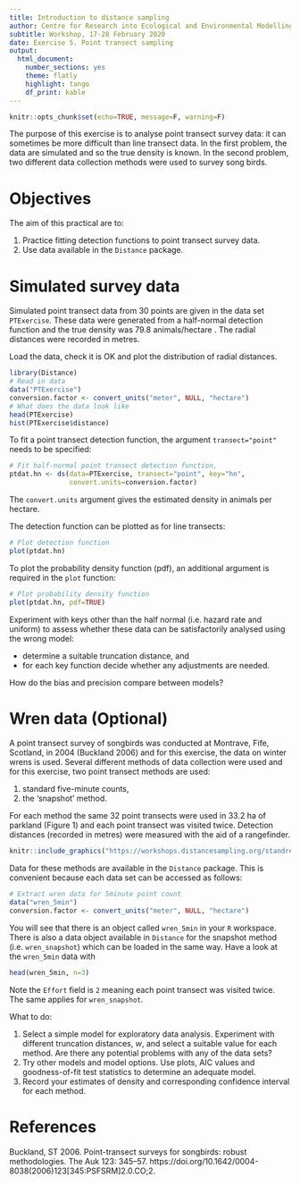 ---
title: Introduction to distance sampling
author: Centre for Research into Ecological and Environmental Modelling  **University of St Andrews**
subtitle: Workshop, 17-28 February 2020
date: Exercise 5. Point transect sampling
output: 
  html_document:
    number_sections: yes
    theme: flatly
    highlight: tango
    df_print: kable
---

```{r setup, include=FALSE, message=FALSE}
knitr::opts_chunk$set(echo=TRUE, message=F, warning=F)
```

The purpose of this exercise is to analyse point transect survey data: it can sometimes be more difficult than line transect data. In the first problem, the data are simulated and so the true density is known. In the second problem, two different data collection methods were used to survey song birds. 

# Objectives

The aim of this practical are to:

1. Practice fitting detection functions to point transect survey data. 
2. Use data available in the `Distance` package. 

# Simulated survey data

Simulated point transect data from 30 points are given in the data set `PTExercise`. These data were generated from a half-normal detection function and the true density was 79.8 animals/hectare \footnote{1 hectare=0.01km$^2$}. The radial distances were recorded in metres. 

Load the data, check it is OK and plot the distribution of radial distances. 

```{r, echo=T, eval=F}
library(Distance)
# Read in data
data("PTExercise")
conversion.factor <- convert_units("meter", NULL, "hectare")
# What does the data look like
head(PTExercise)
hist(PTExercise$distance)
```

To fit a point transect detection function, the argument `transect="point"` needs to be specified:

```{r, echo=T, eval=F}
# Fit half-normal point transect detection function, 
ptdat.hn <- ds(data=PTExercise, transect="point", key="hn", 
               convert.units=conversion.factor)
```

The `convert.units` argument gives the estimated density in animals per hectare.

The detection function can be plotted as for line transects:

```{r, eval=F}
# Plot detection function
plot(ptdat.hn)
```

To plot the probability density function (pdf), an additional argument is required in the `plot` function:

```{r, eval=F}
# Plot probability density function
plot(ptdat.hn, pdf=TRUE)
```

Experiment with keys other than the half normal (i.e. hazard rate and uniform) to assess whether these data can be satisfactorily analysed using the wrong model: 

+ determine a suitable truncation distance, and 
+ for each key function decide whether any adjustments are needed.

How do the bias and precision compare between models? 

# Wren data (Optional)

A point transect survey of songbirds was conducted at Montrave, Fife, Scotland, in 2004 (Buckland 2006) and for this exercise, the data on winter wrens is used. Several different methods of data collection were used and for this exercise, two point transect methods are used:

1. standard five-minute counts,
2. the 'snapshot' method.

For each method the same 32 point transects were used in 33.2 ha of parkland (Figure 1) and each point transect was visited twice. Detection distances (recorded in metres) were measured with the aid of a rangefinder.

```{r montrave, echo=FALSE, fig.cap="The study site: the dotted line is a small stream, the short dashed lines are tracks and the thick dashed line is a main road. The 32 points, shown by crosses, are laid out on a systematic grid with 100m separation. The diagonal lines were used for a line transect survey.", out.width = '50%'}
knitr::include_graphics("https://workshops.distancesampling.org/standrews-2019/intro/practicals/figures/Prac_5_Figure_1.png")
```


Data for these methods are available in the `Distance` package. This is convenient because each data set can be accessed as follows:

```{r, echo=T, eval=F}
# Extract wren data for 5minute point count
data("wren_5min")
conversion.factor <- convert_units("meter", NULL, "hectare")
```

You will see that there is an object called `wren_5min` in your `R` workspace. There is also a data object available in `Distance` for the snapshot method (i.e. `wren_snapshot`) which can be loaded in the same way. Have a look at the `wren_5min` data with

```{r, echo=T, eval=F}
head(wren_5min, n=3)
```

Note the `Effort` field is `2` meaning each point transect was visited twice.  The same applies for `wren_snapshot`.

What to do:

1. Select a simple model for exploratory data analysis. Experiment with different truncation distances, $w$, and select a suitable value for each method. Are there any potential problems with any of the data sets? 
2. Try other models and model options. Use plots, AIC values and goodness-of-fit test statistics to determine an adequate model. 
3. Record your estimates of density and corresponding confidence interval for each method. 

# References

Buckland, ST 2006. Point-transect surveys for songbirds: robust methodologies. The Auk 123: 345–57. https://doi.org/10.1642/0004-8038(2006)123[345:PSFSRM]2.0.CO;2.


